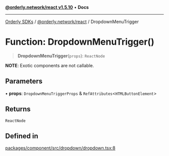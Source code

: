 [**@orderly.network/react v1.5.10**](/sdks/tech-doc/@orderly.network/react/README) • **Docs**

***

[Orderly SDKs](/sdks/tech-doc/packages) / [@orderly.network/react](/sdks/tech-doc/@orderly.network/react/README) / DropdownMenuTrigger

# Function: DropdownMenuTrigger()

> **DropdownMenuTrigger**(`props`): `ReactNode`

**NOTE**: Exotic components are not callable.

## Parameters

• **props**: `DropdownMenuTriggerProps` & `RefAttributes`\<`HTMLButtonElement`\>

## Returns

`ReactNode`

## Defined in

[packages/component/src/dropdown/dropdown.tsx:8](https://github.com/OrderlyNetwork/js-sdk/blob/554ae704783e3b83c40bb234a899e8f02987d9b6/packages/component/src/dropdown/dropdown.tsx#L8)
